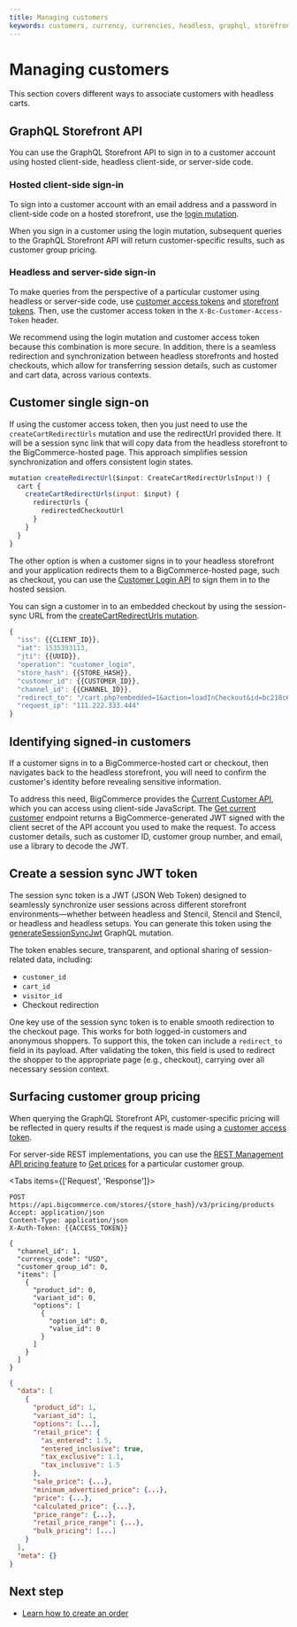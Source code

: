 ```yaml
---
title: Managing customers
keywords: customers, currency, currencies, headless, graphql, storefronts,  
---
```


# Managing customers

This section covers different ways to associate customers with headless carts.

## GraphQL Storefront API

You can use the GraphQL Storefront API to sign in to a customer account using hosted client-side, headless client-side, or server-side code. 

### Hosted client-side sign-in

To sign into a customer account with an email address and a password in client-side code on a hosted storefront, use the [login mutation](/docs/start/authentication/graphql-storefront#signing-customers-in).

When you sign in a customer using the login mutation, subsequent queries to the GraphQL Storefront API will return customer-specific results, such as customer group pricing.

### Headless and server-side sign-in

To make queries from the perspective of a particular customer using headless or server-side code, use [customer access tokens](/docs/start/authentication/graphql-storefront#customer-access-tokens) and [storefront tokens](/docs/start/authentication/graphql-storefront#storefront-tokens). Then, use the customer access token in the `X-Bc-Customer-Access-Token` header.

We recommend using the login mutation and customer access token because this combination is more secure. In addition, there is a seamless redirection and synchronization between headless storefronts and hosted checkouts, which allow for transferring session details, such as customer and cart data, across various contexts.

## Customer single sign-on

If using the customer access token, then you just need to use the `createCartRedirectUrls` mutation and use the redirectUrl provided there. It will be a session sync link that will copy data from the headless storefront to the BigCommerce-hosted page. This approach simplifies session synchronization and offers consistent login states.

```js "Generate redirectUrl example" showLineNumbers copy
mutation createRedirectUrl($input: CreateCartRedirectUrlsInput!) {
  cart {
    createCartRedirectUrls(input: $input) {
      redirectUrls {
        redirectedCheckoutUrl
      }
    }
  }
}
```

The other option is when a customer signs in to your headless storefront and your application redirects them to a BigCommerce-hosted page, such as checkout, you can use the [Customer Login API](/docs/start/authentication/customer-login) to sign them in to the hosted session. 

You can sign a customer in to an embedded checkout by using the session-sync URL from the [createCartRedirectUrls mutation](https://developer.bigcommerce.com/graphql-storefront/reference#definition-CartMutations).

```js filename="Example JWT payload" showLineNumbers copy
{
  "iss": {{CLIENT_ID}},
  "iat": 1535393113,
  "jti": {{UUID}},
  "operation": "customer_login",
  "store_hash": {{STORE_HASH}},
  "customer_id": {{CUSTOMER_ID}},
  "channel_id": {{CHANNEL_ID}},
  "redirect_to": "/cart.php?embedded=1&action=loadInCheckout&id=bc218c65-7a32-4ab7-8082-68730c074d02&token=aa958e2b7922035bf3339215d95d145ebd9193deb36ae847caa780aa2e003e4b",
  "request_ip": "111.222.333.444"
}
```

## Identifying signed-in customers

If a customer signs in to a BigCommerce-hosted cart or checkout, then navigates back to the headless storefront, you will need to confirm the customer's identity before revealing sensitive information.

To address this need, BigCommerce provides the [Current Customer API](/docs/start/authentication/current-customer), which you can access using client-side JavaScript. The [Get current customer](/docs/rest-authentication/current-customer#get-current-customer) endpoint returns a BigCommerce-generated JWT signed with the client secret of the API account you used to make the request. To access customer details, such as customer ID, customer group number, and email, use a library to decode the JWT.

## Create a session sync JWT token

The session sync token is a JWT (JSON Web Token) designed to seamlessly synchronize user sessions across different storefront environments—whether between headless and Stencil, Stencil and Stencil, or headless and headless setups. You can generate this token using the [generateSessionSyncJwt](https://developer.bigcommerce.com/graphql-storefront/reference#mutation-generateSessionSyncJwt) GraphQL mutation. 

The token enables secure, transparent, and optional sharing of session-related data, including:

* `customer_id`
* `cart_id`
* `visitor_id`
* Checkout redirection

One key use of the session sync token is to enable smooth redirection to the checkout page. This works for both logged-in customers and anonymous shoppers. To support this, the token can include a `redirect_to` field in its payload. After validating the token, this field is used to redirect the shopper to the appropriate page (e.g., checkout), carrying over all necessary session context.


## Surfacing customer group pricing

When querying the GraphQL Storefront API, customer-specific pricing will be reflected in query results if the request is made using a [customer access token](/docs/start/authentication/graphql-storefront#customer-access-tokens).

For server-side REST implementations, you can use the [REST Management API pricing feature](/docs/rest-management/pricing) to [Get prices](/docs/rest-management/pricing/products#get-prices-batch) for a particular customer group.

<Tabs items={['Request', 'Response']}>
<Tab>

```http filename="Example request: Get Prices" showLineNumbers copy
POST https://api.bigcommerce.com/stores/{store_hash}/v3/pricing/products
Accept: application/json
Content-Type: application/json
X-Auth-Token: {{ACCESS_TOKEN}}

{
  "channel_id": 1,
  "currency_code": "USD",
  "customer_group_id": 0,
  "items": [
    {
      "product_id": 0,
      "variant_id": 0,
      "options": [
        {
          "option_id": 0,
          "value_id": 0
        }
      ]
    }
  ]
}
```

</Tab>
<Tab>

```json filename="Example response: Get Prices" showLineNumbers copy
{
  "data": [
    {
      "product_id": 1,
      "variant_id": 1,
      "options": [...],
      "retail_price": {
        "as_entered": 1.5,
        "entered_inclusive": true,
        "tax_exclusive": 1.1,
        "tax_inclusive": 1.5
      },
      "sale_price": {...},
      "minimum_advertised_price": {...},
      "price": {...},
      "calculated_price": {...},
      "price_range": {...},
      "retail_price_range": {...},
      "bulk_pricing": [...]
    }
  ],
  "meta": {}
}
```
</Tab>
</Tabs>

## Next step

- [Learn how to create an order](/docs/storefront/headless/orders)

